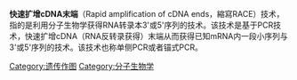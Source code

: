 {{roughtranslation|time=2016-08-09T15:39:04+00:00}}
'''快速扩增cDNA末端'''（Rapid amplification of cDNA ends，縮寫RACE）技术，指的是利用分子生物学获得RNA转录本3'或5'序列的技术。该技术是基于PCR技术，快速扩增cDNA（RNA反转录获得）末端从而获得已知mRNA内一段小序列与3'或5'序列的技术。该技术也称单侧PCR或者锚式PCR。

[[Category:遗传作图|Category:遗传作图]]
[[Category:分子生物学|Category:分子生物学]]